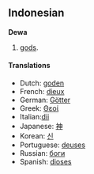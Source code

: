==Indonesian==
'''Dewa''' 
# [[god]]s.

====Translations====

*Dutch: [[goden]]
*French: [[dieux]]
*German: [[Götter]]
*Greek: [[Θεοί]]
*Italian:[[dii]]
*Japanese: [[神]]
*Korean: [[신]]
*Portuguese: [[deuses]]
*Russian: [[боги]]
*Spanish: [[dioses]]